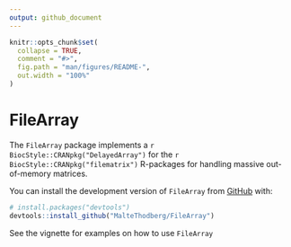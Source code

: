 ```yaml
---
output: github_document
---
```


<!-- README.md is generated from README.Rmd. Please edit that file -->

```r
knitr::opts_chunk$set(
  collapse = TRUE,
  comment = "#>",
  fig.path = "man/figures/README-",
  out.width = "100%"
)
```

# FileArray

<!-- badges: start -->
<!-- badges: end -->

The `FileArray` package implements a `r BiocStyle::CRANpkg("DelayedArray")` for the
`r BiocStyle::CRANpkg("filematrix")` R-packages for handling massive out-of-memory
matrices.

You can install the development version of `FileArray` from [GitHub](https://github.com/) with:

``` r
# install.packages("devtools")
devtools::install_github("MalteThodberg/FileArray")
```

See the vignette for examples on how to use `FileArray`
